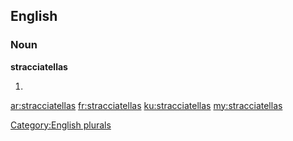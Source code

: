 ==English==

===Noun===
'''stracciatellas'''

# {{plural of|stracciatella}}

[[Category:English plurals]]

[[ar:stracciatellas]]
[[fr:stracciatellas]]
[[ku:stracciatellas]]
[[my:stracciatellas]]